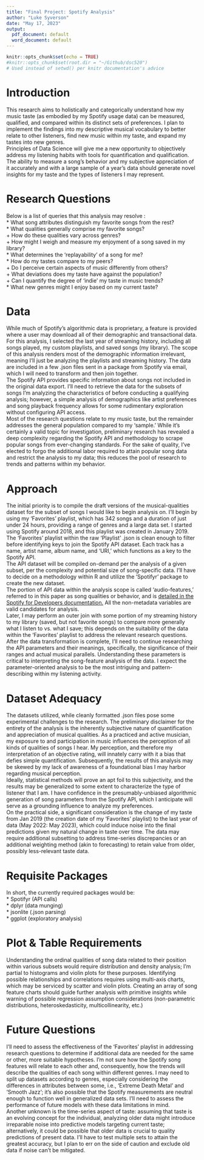 ```yaml
---
title: "Final Project: Spotify Analysis"
author: "Luke Syverson"
date: "May 17, 2023"
output:
  pdf_document: default
  word_document: default
---
```


```r
knitr::opts_chunk$set(echo = TRUE)
#knitr::opts_chunk$set(root.dir = "~/Github/dsc520")
# Used instead of setwd() per knitr documentation's advice
```

# Introduction

This research aims to holistically and categorically understand how my music taste (as embodied by my Spotify usage data) can be measured, qualified, and compared within its distinct sets of preferences. I plan to implement the findings into my descriptive musical vocabulary to better relate to other listeners, find new music within my taste, and expand my tastes into new genres.  
Principles of Data Science will give me a new opportunity to objectively address my listening habits with tools for quantification and qualification. The ability to measure a song's behavior and my subjective appreciation of it accurately and with a large sample of a year's data should generate novel insights for my taste and the types of listeners I may represent.

# Research Questions

Below is a list of queries that this analysis may resolve :\
* What song attributes distinguish my favorite songs from the rest?\
* What qualities generally comprise my favorite songs?\
  + How do these qualities vary across genres?\
  + How might I weigh and measure my enjoyment of a song saved in my library?\
* What determines the 'replayability' of a song for me?\
*	How do my tastes compare to my peers?\
  + Do I perceive certain aspects of music differently from others?\
  + What deviations does my taste have against the population?\
  +	Can I quantify the degree of 'indie' my taste in music trends?\
*	What new genres might I enjoy based on my current taste?

# Data

While much of Spotify's algorithmic data is proprietary, a feature is provided where a user may download all of their demographic and transactional data. For this analysis, I selected the last year of streaming history, including all songs played, my custom playlists, and saved songs (my library). The scope of this analysis renders most of the demographic information irrelevant, meaning I'll just be analyzing the playlists and streaming history. The data are included in a few .json files sent in a package from Spotify via email, which I will need to transform and then join together.  
The Spotify API provides specific information about songs not included in the original data export. I'll need to retrieve the data for the subsets of songs I'm analyzing the characteristics of before conducting a qualifying analysis; however, a simple analysis of demographics like artist preferences and song playback frequency allows for some rudimentary exploration without configuring API access.  
Most of the research questions relate to my music taste, but the remainder addresses the general population compared to my 'sample.' While it's certainly a valid topic for investigation, preliminary research has revealed a deep complexity regarding the Spotify API and methodology to scrape popular songs from ever-changing standards. For the sake of quality, I've elected to forgo the additional labor required to attain popular song data and restrict the analysis to my data; this reduces the pool of research to trends and patterns within my behavior.  

# Approach

The initial priority is to compile the draft versions of the musical-qualities dataset for the subset of songs I would like to begin analysis on. I'll begin by using my 'Favorites' playlist, which has 342 songs and a duration of just under 24 hours, providing a range of genres and a large data set. I started using Spotify around 2018, and this playlist was created in January 2019. The 'Favorites' playlist within the raw 'Playlist' .json is clean enough to filter before identifying keys to join the Spotify API dataset. Each track has a name, artist name, album name, and 'URI,' which functions as a key to the Spotify API.  
The API dataset will be compiled on-demand per the analysis of a given subset, per the complexity and potential size of song-specific data. I'll have to decide on a methodology within R and utilize the 'Spotifyr' package to create the new dataset.  
The portion of API data within the analysis scope is called 'audio-features,' referred to in this paper as song qualities or behavior, and is [detailed in the Spotify for Developers documentation.](https://developer.spotify.com/documentation/web-api/reference/get-several-audio-features) All the non-metadata variables are valid candidates for analysis.  
Later, I may perform an outer join with some portion of my streaming history to my library (saved, but not favorite songs) to compare more generally what I listen to vs. what I save; this depends on the suitability of the data within the 'Favorites' playlist to address the relevant research questions.  
After the data transformation is complete, I'll need to continue researching the API parameters and their meanings, specifically, the significance of their ranges and actual musical parallels. Understanding these parameters is critical to interpreting the song-feature analysis of the data. I expect the parameter-oriented analysis to be the most intriguing and pattern-describing within my listening activity.

# Dataset Adequacy

The datasets utilized, while cleanly formatted .json files pose some experimental challenges to the research. The preliminary disclaimer for the entirety of the analysis is the inherently subjective nature of quantification and appreciation of musical qualities. As a practiced and active musician, my exposure to and participation in music influences the perception of all kinds of qualities of songs I hear. My perception, and therefore my interpretation of an objective rating, will innately carry with it a bias that defies simple quantification. Subsequently, the results of this analysis may be skewed by my lack of awareness of a foundational bias I may harbor regarding musical perception.  
Ideally, statistical methods will prove an apt foil to this subjectivity, and the results may be generalized to some extent to characterize the type of listener that I am. I have confidence in the presumably-unbiased algorithmic generation of song parameters from the Spotify API, which I anticipate will serve as a grounding influence to analyze my preferences.  
On the practical side, a significant consideration is the change of my taste from Jan 2019 (the creation date of my 'Favorites' playlist) to the last year of data (May 2022: May 2023), which could induce noise into the final predictions given my natural change in taste over time. The data may require additional subsetting to address time-series discrepancies or an additional weighting method (akin to forecasting) to retain value from older, possibly less-relevant taste data.

# Requisite Packages

In short, the currently required packages would be:\
* Spotifyr (API calls)\
* dplyr (data munging)\
* jsonlite (.json parsing)\
* ggplot (exploratory analysis)

# Plot & Table Requirements

Understanding the ordinal qualities of song data related to their position within various subsets would require distribution and density analysis; I'm partial to histograms and violin plots for these purposes. Identifying possible relationships and correlations requires using multi-axis charts, which may be serviced by scatter and violin plots. Creating an array of song feature charts should guide further analysis with primitive insights while warning of possible regression assumption considerations (non-parametric distributions, heteroskedasticity, multicollinearity, etc.)

# Future Questions

I'll need to assess the effectiveness of the 'Favorites' playlist in addressing research questions to determine if additional data are needed for the same or other, more suitable hypotheses. I'm not sure how the Spotify song features will relate to each other and, consequently, how the trends will describe the qualities of each song within different genres. I may need to split up datasets according to genres, especially considering the differences in attributes between some, i.e., 'Extreme Death Metal' and 'Smooth Jazz'; it's also possible that the Spotify measurements are neutral enough to function well in generalized data sets. I'll need to assess the performance of future models with these data limitations in mind.  
Another unknown is the time-series aspect of taste: assuming that taste is an evolving concept for the individual, analyzing older data might introduce irreparable noise into predictive models targeting current taste; alternatively, it could be possible that older data is crucial to quality predictions of present data. I'll have to test multiple sets to attain the greatest accuracy, but I plan to err on the side of caution and exclude old data if noise can't be mitigated.